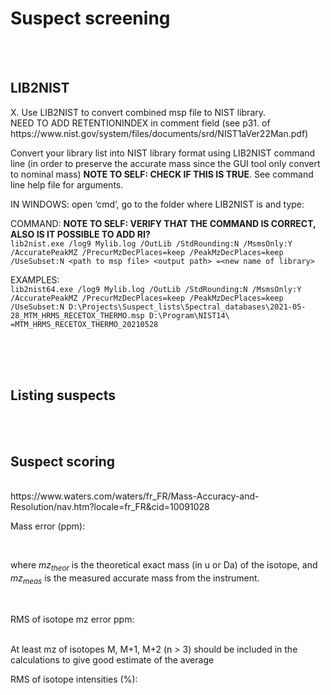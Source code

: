 # **Suspect screening** {#suspect_screening}

<br><br>


## LIB2NIST
X. Use LIB2NIST to convert combined msp file to NIST library.  
NEED TO ADD RETENTIONINDEX in comment field (see p31. of https://www.nist.gov/system/files/documents/srd/NIST1aVer22Man.pdf)  

Convert your library list into NIST library format using LIB2NIST command line (in order to preserve the accurate mass since the GUI tool only convert to nominal mass) __NOTE TO SELF: CHECK IF THIS IS TRUE__. See command line help file for arguments.  
  
IN WINDOWS: open 'cmd', go to the folder where LIB2NIST is and type:
    
COMMAND: __NOTE TO SELF: VERIFY THAT THE COMMAND IS CORRECT, ALSO IS IT POSSIBLE TO ADD RI?__  
`lib2nist.exe /log9 Mylib.log /OutLib /StdRounding:N /MsmsOnly:Y /AccuratePeakMZ /PrecurMzDecPlaces=keep /PeakMzDecPlaces=keep /UseSubset:N <path to msp file> <output path> =<new name of library>`  
    
EXAMPLES:  
`lib2nist64.exe /log9 Mylib.log /OutLib /StdRounding:N /MsmsOnly:Y /AccuratePeakMZ /PrecurMzDecPlaces=keep /PeakMzDecPlaces=keep /UseSubset:N D:\Projects\Suspect_lists\Spectral_databases\2021-05-28_MTM_HRMS_RECETOX_THERMO.msp D:\Program\NIST14\ =MTM_HRMS_RECETOX_THERMO_20210528`  
  
<br><br><br>



## Listing suspects
<br><br>



## Suspect scoring
<br>
https://www.waters.com/waters/fr_FR/Mass-Accuracy-and-Resolution/nav.htm?locale=fr_FR&cid=10091028
<br>

Mass error (ppm): <br>

\begin{equation} 
  ME_{ppm} = \frac{mz_{theor} - mz_{meas}}{mz_{theor}} * 10^6
\end{equation} <br>

where *mz~theor~* is the theoretical exact mass (in u or Da) of the isotope, and *mz~meas~* is the measured accurate mass from the instrument.

<br>


RMS of isotope mz error ppm: <br>
\begin{equation} 
  RMS_{mz} = \sqrt{\frac{\sum_{i=1}^n (ME_{ppm})^2}{n}}
\end{equation} <br>

At least mz of isotopes M, M+1, M+2 (n > 3) should be included in the calculations to give good estimate of the average 

RMS of isotope intensities (%): <br>
\begin{equation} 
  RMS_{Ab} = \sqrt{\frac{\sum_{i=1}^n (Ab_{theor} - Ab_{meas})^2}{n}}
\end{equation} <br>
